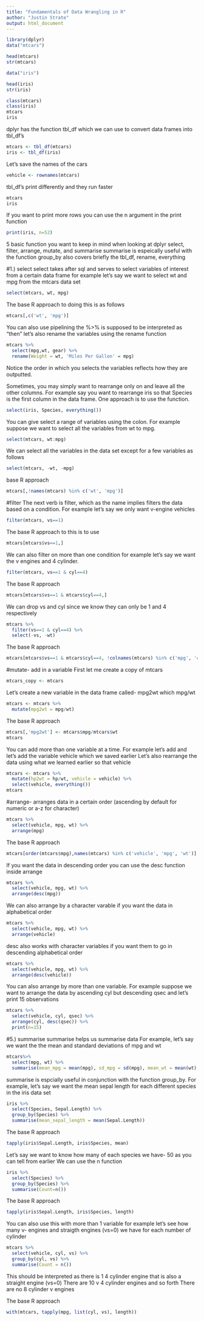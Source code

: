 ```yaml
---
title: "Fundamentals of Data Wrangling in R"
author: "Justin Strate"
output: html_document
---
```


```r
library(dplyr)
data("mtcars")

head(mtcars)
str(mtcars)

data("iris")

head(iris)
str(iris)

class(mtcars)
class(iris)
mtcars
iris
```

dplyr has the function tbl_df which we can use to convert data frames into tbl_df's

```r
mtcars <- tbl_df(mtcars)
iris <- tbl_df(iris)
```

Let's save the names of the cars
```r
vehicle <- rownames(mtcars)
```
tbl_df's print differently and they run faster

```r
mtcars
iris
```

If you want to print more rows you can use the n argument in the print function
```r
print(iris, n=52)
```

5 basic function you want to keep in mind when looking at dplyr
select, filter, arrange, mutate, and summarise
summarise is espeically useful with the function group_by
also covers briefly the tbl_df, rename, everything


#1.) select
select takes after sql and serves to select variables of interest from a certain data frame
for example let's say we want to select wt and mpg from the mtcars data set
```r
select(mtcars, wt, mpg)
```

The base R approach to doing this is as follows
```r
mtcars[,c('wt', 'mpg')]
```

You can also use pipelining
the %>% is supposed to be interpreted as "then"
let's also rename the variables using the rename function
```r
mtcars %>%
  select(mpg,wt, gear) %>%
  rename(Weight = wt, 'Miles Per Gallon' = mpg)
```

Notice the order in which you selects the variables reflects how they are outputted.

Sometimes, you may simply want to rearrange only on and leave all the other columns.
For example say you want to rearrange iris so that Species is the first column in the data frame. One approach is to use the \code{everything()} function.
```r
select(iris, Species, everything())
```

You can give select a range of variables using the colon. For example suppose we want to select all the variables from wt to mpg.
```r
select(mtcars, wt:mpg)
```
We can select all the variables in the data set except for a few variables as follows
```r
select(mtcars, -wt, -mpg)
```

base R approach
```r
mtcars[,!names(mtcars) %in% c('wt', 'mpg')]
```

#filter
The next verb is filter, which as the name implies filters the data based on a condition. For example let's say we only want v-engine vehicles
```r
filter(mtcars, vs==1)
```

The base R approach to this is to use
```r
mtcars[mtcars$vs==1,]
```

We can also filter on more than one condition for example let's say we want the v engines and 4 cylinder.
```r
filter(mtcars, vs==1 & cyl==4)
```

The base R approach
```r
mtcars[mtcars$vs==1 & mtcars$cyl==4,]
```
We can drop vs and cyl since we know they can only be 1 and 4 respectively
```r
mtcars %>%
  filter(vs==1 & cyl==4) %>%
  select(-vs, -wt)
```

The base R approach
```r
mtcars[mtcars$vs==1 & mtcars$cyl==4, !colnames(mtcars) %in% c('mpg', 'cyl')]
```

#mutate- add in a variable
First let me create a copy of mtcars
```r
mtcars_copy <- mtcars
```

Let's create a new variable in the data frame called- mpg2wt which mpg/wt
```r
mtcars <- mtcars %>%
  mutate(mpg2wt = mpg/wt)
```
The base R approach
```r
mtcars[,'mpg2wt'] <- mtcars$mpg/mtcars$wt
mtcars
```
You can add more than one variable at a time.
For example let's add and let's add the variable vehicle which we saved earlier
Let's also rearrange the data using what we learned earlier so that vehicle
```r
mtcars <- mtcars %>%
  mutate(hp2wt = hp/wt, vehicle = vehicle) %>%
  select(vehicle, everything())
mtcars
```

#arrange- 
arranges data in a certain order (ascending by default for numeric or a-z for character)
```r
mtcars %>%
  select(vehicle, mpg, wt) %>%
  arrange(mpg)
```
The base R approach
```r
mtcars[order(mtcars$mpg),names(mtcars) %in% c('vehicle', 'mpg', 'wt')]
```
If you want the data in descending order you can use the desc function inside arrange
```r
mtcars %>%
  select(vehicle, mpg, wt) %>%
  arrange(desc(mpg))
```

We can also arrange by a character varable if you want the data in alphabetical order
```r
mtcars %>%
  select(vehicle, mpg, wt) %>%
  arrange(vehicle)
```

desc also works with character variables if you want them to go in descending alphabetical order
```r
mtcars %>%
  select(vehicle, mpg, wt) %>%
  arrange(desc(vehicle))
```
You can also arrange by more than one variable. For example suppose we want to arrange the data by ascending cyl but descending qsec and let's print 15 observations
```r
mtcars %>%
  select(vehicle, cyl, qsec) %>%
  arrange(cyl, desc(qsec)) %>%
  print(n=15)
```

#5.) summarise
summarise helps us summarise data
For example, let's say we want the the mean and standard deviations of mpg and wt
```r
mtcars%>%
  select(mpg, wt) %>%
  summarise(mean_mpg = mean(mpg), sd_mpg = sd(mpg), mean_wt = mean(wt), sd_wt = sd(wt))
```


summarise is espcially useful in conjunction with the function group_by.
For example, let's say we want the mean sepal length for each different species in the iris data set
```r
iris %>%
  select(Species, Sepal.Length) %>%
  group_by(Species) %>%
  summarise(mean_sepal_length = mean(Sepal.Length))
```
The base R approach
```r
tapply(iris$Sepal.Length, iris$Species, mean)
```
Let's say we want to know how many of each species we have- 50 as you can tell from earlier
We can use the n function
```r
iris %>%
  select(Species) %>%
  group_by(Species) %>%
  summarise(Count=n())
```
The base R approach
```r
tapply(iris$Sepal.Length, iris$Species, length)
```
You can also use this with more than 1 variable
for example let's see how many v- engines and straigth engines (vs=0) we have for each number of cylinder
```r
mtcars %>%
  select(vehicle, cyl, vs) %>%
  group_by(cyl, vs) %>%
  summarise(Count = n())
```
This should be interpreted as there is 1 4 cylinder engine that is also a straight engine (vs=0)
There are 10 v 4 cylinder engines and so forth
There are no 8 cylinder v engines

The base R approach
```r
with(mtcars, tapply(mpg, list(cyl, vs), length))
```